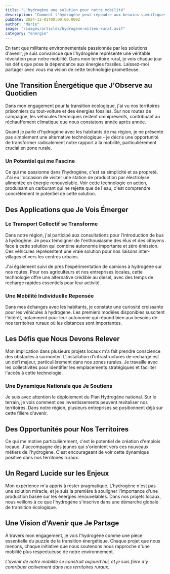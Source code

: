 ```yaml
---
title: "L'hydrogène une solution pour notre mobilité"
description: "Comment l'hydrogène peut répondre aux besoins spécifiques de mobilité dans nos territoires ruraux"
pubDate: 2024-12-01T00:00:00.000Z
author: "Marie"
image: "/images/articles/hydrogene-milieu-rural.avif"
category: "energie"
---
```


En tant que militante environnementale passionnée par les solutions d'avenir, je suis convaincue que l'hydrogène représente une véritable révolution pour notre mobilité. Dans mon territoire rural, je vois chaque jour les défis que pose la dépendance aux énergies fossiles. Laissez-moi partager avec vous ma vision de cette technologie prometteuse.

## Une Transition Énergétique que J'Observe au Quotidien

Dans mon engagement pour la transition écologique, j'ai vu nos territoires prisonniers du tout-voiture et des énergies fossiles. Sur nos routes de campagne, les véhicules thermiques restent omniprésents, contribuant au réchauffement climatique que nous constatons année après année.

Quand je parle d'hydrogène avec les habitants de ma région, je ne présente pas simplement une alternative technologique - je décris une opportunité de transformer radicalement notre rapport à la mobilité, particulièrement crucial en zone rurale.

### Un Potentiel qui me Fascine

Ce qui me passionne dans l'hydrogène, c'est sa simplicité et sa propreté. J'ai eu l'occasion de visiter une station de production par électrolyse alimentée en énergie renouvelable. Voir cette technologie en action, produisant un carburant qui ne rejette que de l'eau, c'est comprendre concrètement le potentiel de cette solution.

## Des Applications que Je Vois Émerger

### Le Transport Collectif se Transforme

Dans notre région, j'ai participé aux consultations pour l'introduction de bus à hydrogène. Je peux témoigner de l'enthousiasme des élus et des citoyens face à cette solution qui combine autonomie importante et zéro émission. Ces véhicules représentent une vraie solution pour nos liaisons inter-villages et vers les centres urbains.

J'ai également suivi de près l'expérimentation de camions à hydrogène sur nos routes. Pour nos agriculteurs et nos entreprises locales, cette technologie offre une alternative crédible au diesel, avec des temps de recharge rapides essentiels pour leur activité.

### Une Mobilité Individuelle Repensée

Dans mes échanges avec les habitants, je constate une curiosité croissante pour les véhicules à hydrogène. Les premiers modèles disponibles suscitent l'intérêt, notamment pour leur autonomie qui répond bien aux besoins de nos territoires ruraux où les distances sont importantes.

## Les Défis que Nous Devons Relever

Mon implication dans plusieurs projets locaux m'a fait prendre conscience des obstacles à surmonter. L'installation d'infrastructures de recharge est un défi majeur, particulièrement dans nos zones rurales. Je travaille avec les collectivités pour identifier les emplacements stratégiques et faciliter l'accès à cette technologie.

### Une Dynamique Nationale que Je Soutiens

Je suis avec attention le déploiement du Plan Hydrogène national. Sur le terrain, je vois comment ces investissements peuvent revitaliser nos territoires. Dans notre région, plusieurs entreprises se positionnent déjà sur cette filière d'avenir.

## Des Opportunités pour Nos Territoires

Ce qui me motive particulièrement, c'est le potentiel de création d'emplois locaux. J'accompagne des jeunes qui s'orientent vers ces nouveaux métiers de l'hydrogène. C'est encourageant de voir cette dynamique positive dans nos territoires ruraux.

## Un Regard Lucide sur les Enjeux

Mon expérience m'a appris à rester pragmatique. L'hydrogène n'est pas une solution miracle, et je suis la première à souligner l'importance d'une production basée sur les énergies renouvelables. Dans nos projets locaux, nous veillons à ce que l'hydrogène s'inscrive dans une démarche globale de transition écologique.

## Une Vision d'Avenir que Je Partage

À travers mon engagement, je vois l'hydrogène comme une pièce essentielle du puzzle de la transition énergétique. Chaque projet que nous menons, chaque initiative que nous soutenons nous rapproche d'une mobilité plus respectueuse de notre environnement.

*L'avenir de notre mobilité se construit aujourd'hui, et je suis fière d'y contribuer activement dans nos territoires ruraux.*
